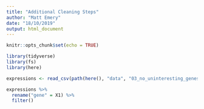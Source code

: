 ```yaml
---
title: "Additional Cleaning Steps"
author: "Matt Emery"
date: "18/10/2019"
output: html_document
---
```


```r
knitr::opts_chunk$set(echo = TRUE)
```


```r
library(tidyverse)
library(fs)
library(here)
```

```r
expressions <- read_csv(path(here(), "data", "03_no_uninteresting_genes", "03_SC_expression.csv"))
```

```r
expressions %>% 
  rename("gene" = X1) %>% 
  filter()
```

